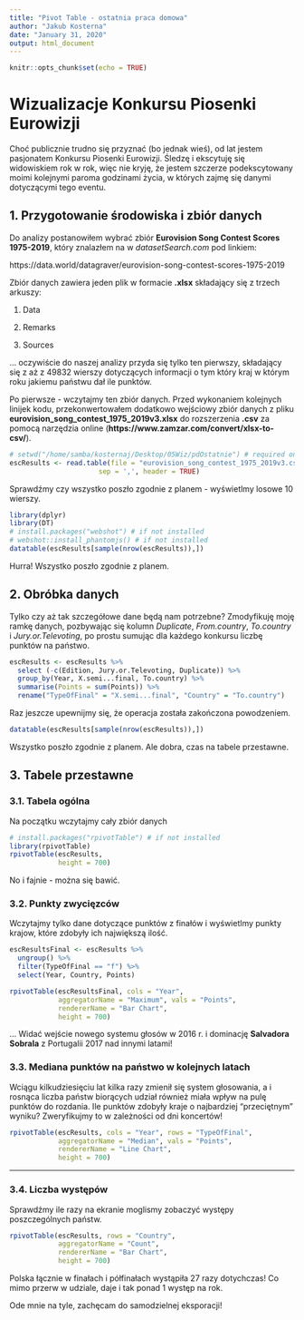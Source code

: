 ```yaml
---
title: "Pivot Table - ostatnia praca domowa"
author: "Jakub Kosterna"
date: "January 31, 2020"
output: html_document
---
```


```r
knitr::opts_chunk$set(echo = TRUE)
```

# Wizualizacje Konkursu Piosenki Eurowizji

Choć publicznie trudno się przyznać (bo jednak wieś), od lat jestem pasjonatem Konkursu Piosenki Eurowizji. Śledzę i ekscytuję się widowiskiem rok w rok, więc nie kryję, że jestem szczerze podekscytowany moimi kolejnymi paroma godzinami życia, w których zajmę się danymi dotyczącymi tego eventu.

## 1. Przygotowanie środowiska i zbiór danych

Do analizy postanowiłem wybrać zbiór **Eurovision Song Contest Scores 1975-2019**, który znalazłem na w *datasetSearch.com* pod linkiem:

https://data.world/datagraver/eurovision-song-contest-scores-1975-2019

Zbiór danych zawiera jeden plik w formacie **.xlsx** składający się z trzech arkuszy:

1. Data

2. Remarks

3. Sources

... oczywiście do naszej analizy przyda się tylko ten pierwszy, składający się z aż z 49832 wierszy dotyczących informacji o tym który kraj w którym roku jakiemu państwu dał ile punktów.

Po pierwsze - wczytajmy ten zbiór danych.
Przed wykonaniem kolejnych linijek kodu, przekonwertowałem dodatkowo wejściowy zbiór danych z pliku **eurovision_song_contest_1975_2019v3.xlsx** do rozszerzenia **.csv** za pomocą narzędzia online (**https://www.zamzar.com/convert/xlsx-to-csv/**).

```r
# setwd("/home/samba/kosternaj/Desktop/05Wiz/pdOstatnie") # required on my PC
escResults <- read.table(file = "eurovision_song_contest_1975_2019v3.csv", 
                      sep = ',', header = TRUE)
```

Sprawdźmy czy wszystko poszło zgodnie z planem - wyświetlmy losowe 10 wierszy.

```r
library(dplyr)
library(DT)
# install.packages("webshot") # if not installed
# webshot::install_phantomjs() # if not installed
datatable(escResults[sample(nrow(escResults)),])
```

Hurra! Wszystko poszło zgodnie z planem.

## 2. Obróbka danych

Tylko czy aż tak szczegółowe dane będą nam potrzebne? Zmodyfikuję moję ramkę danych, pozbywając się kolumn *Duplicate*, *From.country*, *To.country* i *Jury.or.Televoting*, po prostu sumując dla każdego konkursu liczbę punktów na państwo.

```r
escResults <- escResults %>%
  select (-c(Edition, Jury.or.Televoting, Duplicate)) %>%
  group_by(Year, X.semi...final, To.country) %>%
  summarise(Points = sum(Points)) %>%
  rename("TypeOfFinal" = "X.semi...final", "Country" = "To.country")
```

Raz jeszcze upewnijmy się, że operacja została zakończona powodzeniem.

```r
datatable(escResults[sample(nrow(escResults)),])
```

Wszystko poszło zgodnie z planem. Ale dobra, czas na tabele przestawne.

## 3. Tabele przestawne

### 3.1. Tabela ogólna

Na początku wczytajmy cały zbiór danych

```r
# install.packages("rpivotTable") # if not installed
library(rpivotTable)
rpivotTable(escResults,
            height = 700)
```

No i fajnie - można się bawić.

### 3.2. Punkty zwycięzców

Wczytajmy tylko dane dotyczące punktów z finałów i wyświetlmy punkty krajow, które zdobyły ich największą ilość.

```r
escResultsFinal <- escResults %>%
  ungroup() %>%
  filter(TypeOfFinal == "f") %>%
  select(Year, Country, Points)

rpivotTable(escResultsFinal, cols = "Year",
            aggregatorName = "Maximum", vals = "Points",
            rendererName = "Bar Chart",
            height = 700)
```

... Widać wejście nowego systemu głosów w 2016 r. i dominację **Salvadora Sobrala** z Portugalii 2017 nad innymi latami!

### 3.3. Mediana punktów na państwo w kolejnych latach

Wciągu kilkudziesięciu lat kilka razy zmienił się system głosowania, a i rosnąca liczba państw biorących udział również miała wpływ na pulę punktów do rozdania. Ile punktów zdobyły kraje o najbardziej "przeciętnym" wyniku? Zweryfikujmy to w zależności od dni koncertów!

```r
rpivotTable(escResults, cols = "Year", rows = "TypeOfFinal",
            aggregatorName = "Median", vals = "Points",
            rendererName = "Line Chart",
            height = 700)
```

***

### 3.4. Liczba występów

Sprawdźmy ile razy na ekranie moglismy zobaczyć występy poszczególnych państw.

```r
rpivotTable(escResults, rows = "Country",
            aggregatorName = "Count",
            rendererName = "Bar Chart",
            height = 700)
```

Polska łącznie w finałach i półfinałach wystąpiła 27 razy dotychczas!
Co mimo przerw w udziale, daje i tak ponad 1 występ na rok.

Ode mnie na tyle, zachęcam do samodzielnej eksporacji!